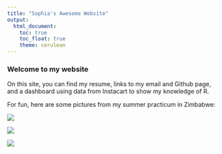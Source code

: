 ```yaml
---
title: "Sophia's Awesome Website"
output: 
  html_document:
    toc: true
    toc_float: true
    theme: cerulean
---
```

### Welcome to my website

On this site, you can find my resume, links to my email and Github page, and a dashboard using data from Instacart to show my knowledge of R.


For fun, here are some pictures from my summer practicum in Zimbabwe:

![](Images/IMG_1627.JPG)

![](Images/IMG_7959.JPG)

![](Images/IMG_2127.JPG) 